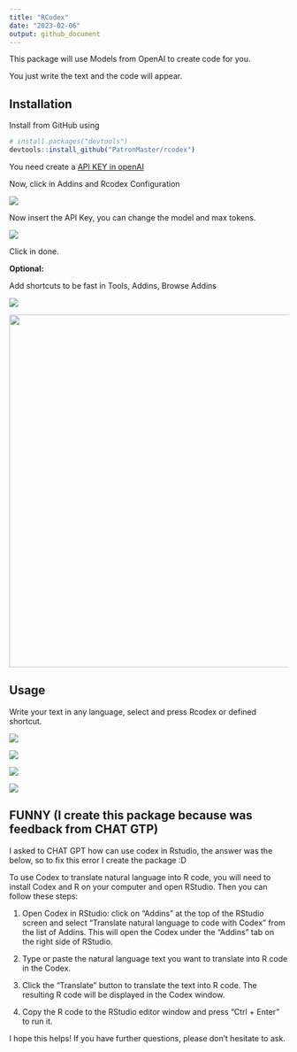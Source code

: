 ```yaml
---
title: "RCodex"
date: "2023-02-06"
output: github_document
---
```


This package will use Models from OpenAI to create code for you.

You just write the text and the code will appear.

## Installation

Install from GitHub using

```r
# install.packages("devtools")
devtools::install_github("PatronMaster/rcodex")
```

You need create a [API KEY in openAI](https://platform.openai.com/account/api-keys)

Now, click in Addins and Rcodex Configuration

![](images/image-1314904329.png)

Now insert the API Key, you can change the model and max tokens.

![](images/image-890030582.png)

Click in done.

**Optional:**

Add shortcuts to be fast in Tools, Addins, Browse Addins

![](images/image-1797002171.png)

![](images/image-1207113267.png){width="637"}

## Usage

Write your text in any language, select and press Rcodex or defined shortcut.

![](images/image-633704978.png)

![](images/image-1710860558.png)

![](images/image-1769903441.png)

![](images/image-2063514603.png)

## FUNNY (I create this package because was feedback from CHAT GTP)

I asked to CHAT GPT how can use codex in Rstudio, the answer was the below, so to fix this error I create the package :D

To use Codex to translate natural language into R code, you will need to install Codex and R on your computer and open RStudio. Then you can follow these steps:

1.  Open Codex in RStudio: click on "Addins" at the top of the RStudio screen and select "Translate natural language to code with Codex" from the list of Addins. This will open the Codex under the "Addins" tab on the right side of RStudio.

2.  Type or paste the natural language text you want to translate into R code in the Codex.

3.  Click the "Translate" button to translate the text into R code. The resulting R code will be displayed in the Codex window.

4.  Copy the R code to the RStudio editor window and press "Ctrl + Enter" to run it.

I hope this helps! If you have further questions, please don't hesitate to ask.
